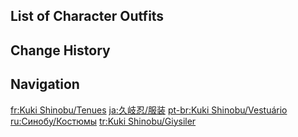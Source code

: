 {{CharacterTabs}}

==List of Character Outfits==
{{Outfits by Category Table|Kuki Shinobu Outfits|nocharacter=1}}

==Change History==
{{Change History|2.7}}

==Navigation==
{{Character Navbox|link type=outfits}}

[[fr:Kuki Shinobu/Tenues]]
[[ja:久岐忍/服装]]
[[pt-br:Kuki Shinobu/Vestuário]]
[[ru:Синобу/Костюмы]]
[[tr:Kuki Shinobu/Giysiler]]
